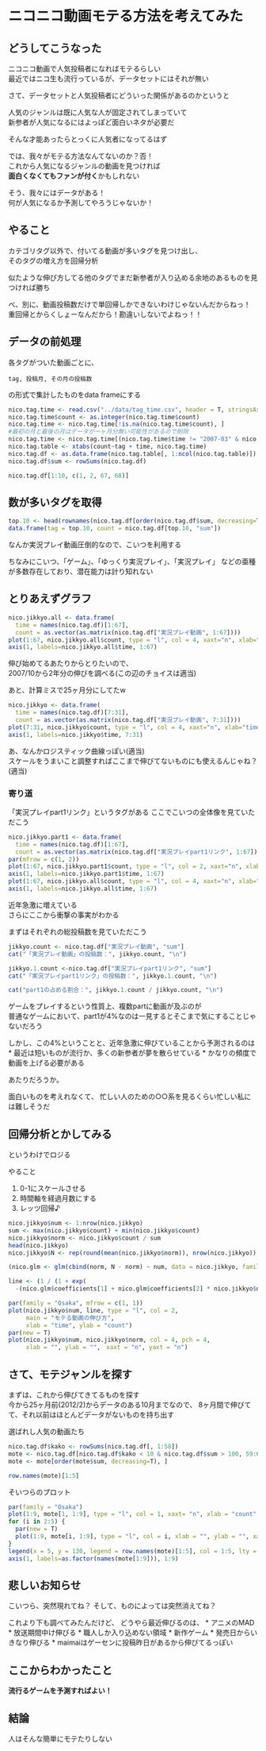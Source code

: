 # ニコニコ動画モテる方法を考えてみた
## どうしてこうなった
ニコニコ動画で人気投稿者になればモテるらしい  
最近ではニコ生も流行っているが、データセットにはそれが無い

さて、データセットと人気投稿者にどういった関係があるのかというと  

人気のジャンルは既に人気な人が固定されてしまっていて  
新参者が人気になるにはよっぽど面白いネタが必要だ  

そんな才能あったらとっくに人気者になってるはず

では、我々がモテる方法なんてないのか？否！  
これから人気になるジャンルの動画を見つければ  
**面白くなくてもファンが付く**かもしれない

そう、我々にはデータがある！  
何が人気になるか予測してやろうじゃないか！

## やること
カテゴリタグ以外で、付いてる動画が多いタグを見つけ出し、  
そのタグの増え方を回帰分析  

似たような伸び方してる他のタグでまだ新参者が入り込める余地のあるものを見つければ勝ち

べ、別に、動画投稿数だけで単回帰しかできないわけじゃないんだからねっ！  
重回帰とからくしょーなんだから！勘違いしないでよねっ！！

## データの前処理
各タグがついた動画ごとに、
```
tag, 投稿月, その月の投稿数
```
の形式で集計したものをdata frameにする
```r
nico.tag.time <- read.csv("../data/tag_time.csv", header = T, stringsAsFactors = F)
nico.tag.time$count <- as.integer(nico.tag.time$count)
nico.tag.time <- nico.tag.time[!is.na(nico.tag.time$count), ]
#最初の月と最後の月はデータが一ヶ月分無い可能性があるので削除
nico.tag.time <- nico.tag.time[(nico.tag.time$time != "2007-03" & nico.tag.time$time != "2012-11"), ]
nico.tag.table <- xtabs(count~tag + time, nico.tag.time)
nico.tag.df <- as.data.frame(nico.tag.table[, 1:ncol(nico.tag.table)])
nico.tag.df$sum <- rowSums(nico.tag.df)

nico.tag.df[1:10, c(1, 2, 67, 68)]
```

## 数が多いタグを取得
```r
top.10 <- head(rownames(nico.tag.df[order(nico.tag.df$sum, decreasing=T), ], ), 10)
data.frame(tag = top.10, count = nico.tag.df[top.10, "sum"])
```

なんか実況プレイ動画圧倒的なので、こいつを利用する

ちなみにこいつ、「ゲーム」、「ゆっくり実況プレイ」、「実況プレイ」 
などの亜種が多数存在しており、潜在能力は計り知れない

## とりあえずグラフ
```r
nico.jikkyo.all <- data.frame(
  time = names(nico.tag.df)[1:67],
  count = as.vector(as.matrix(nico.tag.df["実況プレイ動画", 1:67])))
plot(1:67, nico.jikkyo.all$count, type = "l", col = 4, xaxt="n", xlab="time", ylab="count")
axis(1, labels=nico.jikkyo.all$time, 1:67)
```
伸び始めてるあたりからとりたいので、  
2007/10から2年分の伸びを調べる(この辺のチョイスは適当)

あと、計算ミスで25ヶ月分にしてたw

```r
nico.jikkyo <- data.frame(
  time = names(nico.tag.df)[7:31],
  count = as.vector(as.matrix(nico.tag.df["実況プレイ動画", 7:31])))
plot(7:31, nico.jikkyo$count, type = "l", col = 4, xaxt="n", xlab="time", ylab="count")
axis(1, labels=nico.jikkyo$time, 7:31)
```

あ、なんかロジスティック曲線っぽい(適当)  
スケールをうまいこと調整すればここまで伸びてないものにも使えるんじゃね？(適当)

### 寄り道
「実況プレイpart1リンク」というタグがある
ここでこいつの全体像を見ていただこう
```r
nico.jikkyo.part1 <- data.frame(
  time = names(nico.tag.df)[1:67],
  count = as.vector(as.matrix(nico.tag.df["実況プレイpart1リンク", 1:67])))
par(mfrow = c(1, 2))
plot(1:67, nico.jikkyo.part1$count, type = "l", col = 2, xaxt="n", xlab="time", ylab="count")
axis(1, labels=nico.jikkyo.part1$time, 1:67)
plot(1:67, nico.jikkyo.all$count, type = "l", col = 4, xaxt="n", xlab="time", ylab="count")
axis(1, labels=nico.jikkyo.all$time, 1:67)
```

近年急激に増えている  
さらにここから衝撃の事実がわかる

まずはそれぞれの総投稿数を見ていただこう
```r
jikkyo.count <- nico.tag.df["実況プレイ動画", "sum"]
cat("「実況プレイ動画」の投稿数：", jikkyo.count, "\n")

jikkyo.1.count <-nico.tag.df["実況プレイpart1リンク", "sum"]
cat("「実況プレイpart1リンク」の投稿数：", jikkyo.1.count, "\n")

cat("part1の占める割合：", jikkyo.1.count / jikkyo.count, "\n")
```

ゲームをプレイするという性質上、複数partに動画が及ぶのが  
普通なゲームにおいて、part1が4%なのは一見するとそこまで気にすることじゃないだろう  

しかし、この4%ということと、近年急激に伸びていることから予測されるのは
* 最近は短いものが流行か、多くの新参者が夢を散らせている
* かなりの頻度で動画を上げる必要がある

あたりだろうか。  

面白いものを考えれなくて、
忙しい人のための○○系を見るくらい忙しい私には難しそうだ

## 回帰分析とかしてみる
というわけでロジる  

やること

1. 0-1にスケールさせる
2. 時間軸を経過月数にする
3. レッツ回帰♪

```r
nico.jikkyo$num <- 1:nrow(nico.jikkyo)
sum <- max(nico.jikkyo$count) + min(nico.jikkyo$count)
nico.jikkyo$norm <- nico.jikkyo$count / sum
head(nico.jikkyo)
nico.jikkyo$N <- rep(round(mean(nico.jikkyo$norm)), nrow(nico.jikkyo))

(nico.glm <- glm(cbind(norm, N - norm) ~ num, data = nico.jikkyo, family=binomial))

line <- (1 / (1 + exp(
  -(nico.glm$coefficients[1] + nico.glm$coefficients[2] * nico.jikkyo$num))))

par(family = "Osaka", mfrow = c(1, 1))
plot(nico.jikkyo$num, line, type = "l", col = 2,
     main = "モテる動画の伸び方",
     xlab = "time", ylab = "count")
par(new = T)
plot(nico.jikkyo$num, nico.jikkyo$norm, col = 4, pch = 4,
     xlab = "", ylab = "",　xaxt = "n", yaxt = "n")
```

## さて、モテジャンルを探す
まずは、これから伸びてきてるものを探す  
今から25ヶ月前(2012/2)からデータのある10月までなので、
8ヶ月間で伸びてて、それ以前はほとんどデータがないものを持ち出す

選ばれし人気の動画たち
```r
nico.tag.df$kako <- rowSums(nico.tag.df[, 1:58])
mote <- nico.tag.df[nico.tag.df$kako < 10 & nico.tag.df$sum > 100, 59:68]
mote <- mote[order(mote$sum, decreasing=T), ]

row.names(mote)[1:5]
```

そいつらのプロット
```r
par(family = "Osaka")
plot(1:9, mote[1, 1:9], type = "l", col = 1, xaxt= "n", xlab = "count", ylab = "time")
for (i in 2:5) {
  par(new = T)
  plot(1:9, mote[i, 1:9], type = "l", col = i, xlab = "", ylab = "", xaxt = "n", yaxt = "n")
}
legend(x = 5, y = 130, legend = row.names(mote)[1:5], col = 1:5, lty = rep(1, 5))
axis(1, labels=as.factor(names(mote[1:9])), 1:9)
```

## 悲しいお知らせ
こいつら、突然現れてね？  そして、ものによっては突然消えてね？

これより下も調べてみたんだけど、
どうやら最近伸びるのは、
* アニメのMAD
 * 放送期間中け伸びる
 * 職人しか入り込めない領域
* 新作ゲーム
 * 発売日からいきなり伸びる
 * maimaiはゲーセンに投稿昨日があるから伸びてるっぽい

## ここからわかったこと
**流行るゲームを予測すればよい！**

## 結論
人はそんな簡単にモテたりしない